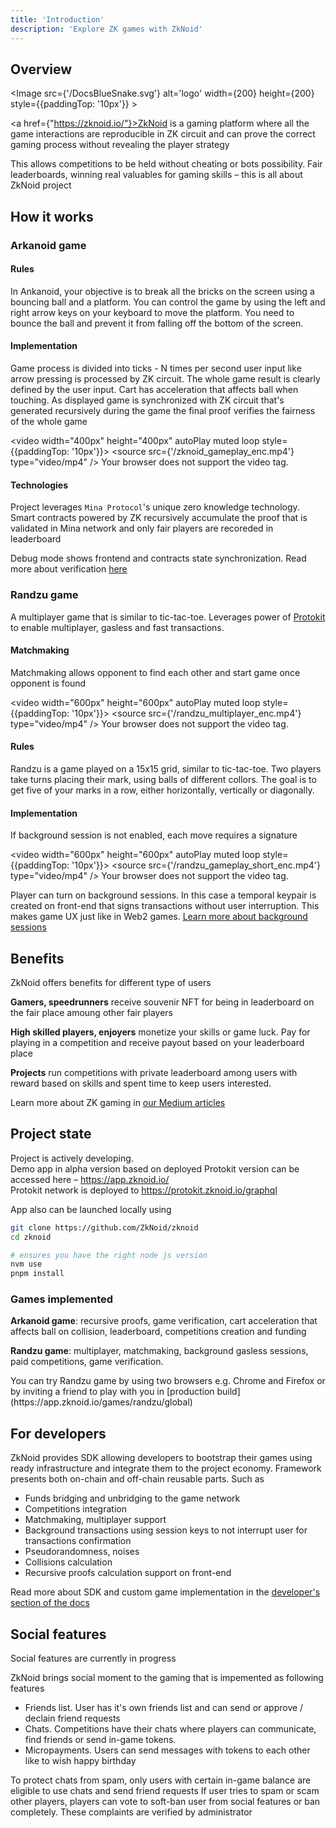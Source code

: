 ```yaml
---
title: 'Introduction'
description: 'Explore ZK games with ZkNoid'
---
```



## Overview
<Image src={'/DocsBlueSnake.svg'} alt='logo' width={200} height={200} style={{paddingTop: '10px'}} ></Image>

<a href={"https://zknoid.io/"}>ZkNoid</a> is a gaming platform where all the game interactions are reproducible in ZK circuit 
and can prove the correct gaming process without revealing the player strategy

This allows competitions to be held without cheating or bots possibility. 
Fair leaderboards, winning real valuables for gaming skills – this is all about ZkNoid project


## How it works
### Arkanoid game

#### Rules

In Ankanoid, your objective is to break all the bricks on the screen using a bouncing ball and a platform. 
You can control the game by using the left and right arrow keys on your keyboard to move the platform. 
You need to bounce the ball and prevent it from falling off the bottom of the screen.

#### Implementation
Game process is divided into ticks - N times per second user input like arrow pressing is processed by ZK circuit.
The whole game result is clearly defined by the user input. Cart has acceleration that affects ball when touching.
As displayed game is synchronized with ZK circuit that's generated recursively during the game the final proof verifies the fairness of the whole game

<video width="400px" height="400px" autoPlay muted loop style={{paddingTop: '10px'}}>
  <source src={'/zknoid_gameplay_enc.mp4'} type="video/mp4" />
    Your browser does not support the video tag.
</video>


#### Technologies

Project leverages `Mina Protocol`'s unique zero knowledge technology. 
Smart contracts powered by ZK recursively accumulate the proof that is validated in Mina network and only fair players are recoreded in leaderboard

Debug mode shows frontend and contracts state synchronization. Read more about verification [here](/docs/arkanoid_details/game_verification)

### Randzu game

A multiplayer game that is similar to tic-tac-toe. 
Leverages power of <a href="https://protokit.dev/">Protokit</a> to enable multiplayer, gasless and fast transactions.

#### Matchmaking

Matchmaking allows opponent to find each other and start game once opponent is found

<video width="600px" height="600px" autoPlay muted loop style={{paddingTop: '10px'}}>
  <source src={'/randzu_multiplayer_enc.mp4'} type="video/mp4" />
    Your browser does not support the video tag.
</video>


#### Rules

Randzu is a game played on a 15x15 grid, similar to tic-tac-toe. 
Two players take turns placing their mark, using balls of different collors. 
The goal is to get five of your marks in a row, either horizontally, vertically or diagonally.

#### Implementation

If background session is not enabled, each move requires a signature

<video width="600px" height="600px" autoPlay muted loop style={{paddingTop: '10px'}}>
  <source src={'/randzu_gameplay_short_enc.mp4'} type="video/mp4" />
    Your browser does not support the video tag.
</video>

Player can turn on background sessions. 
In this case a temporal keypair is created on front-end that signs transactions without user interruption.
This makes game UX just like in Web2 games. [Learn more about background sessions](https://zknoid.medium.com/how-protokit-can-revolutionize-on-chain-gaming-how-to-cook-it-to-implement-a-multiplayer-game-955dbb2442ac)


## Benefits

ZkNoid offers benefits for different type of users

__Gamers, speedrunners__ receive souvenir NFT for being in leaderboard on the fair place amoung other fair players


__High skilled players, enjoyers__ monetize your skills or game luck. Pay for playing in a competition and receive payout based on your leaderboard place


__Projects__ run competitions with private leaderboard among users with reward based on skills and spent time to keep users interested. 


Learn more about ZK gaming in [our Medium articles](https://zknoid.medium.com/ )


## Project state

Project is actively developing. <br />
Demo app in alpha version based on deployed Protokit version can be accessed here – https://app.zknoid.io/ <br />
Protokit network is deployed to https://protokit.zknoid.io/graphql


App also can be launched locally using

```bash
git clone https://github.com/ZkNoid/zknoid
cd zknoid

# ensures you have the right node js version
nvm use
pnpm install
```

### Games implemented

__Arkanoid game__: recursive proofs, game verification, cart acceleration that affects ball on collision, leaderboard, competitions creation and funding

__Randzu game__: multiplayer, matchmaking, background gasless sessions, paid competitions, game verification. 

<Callout emoji="💡">
  You can try Randzu game by using two browsers e.g. Chrome and Firefox or by inviting a friend to play with you in [production build](https://app.zknoid.io/games/randzu/global)
</Callout>


## For developers

ZkNoid provides SDK allowing developers to bootstrap their games using ready infrastructure and integrate them to the project economy. 
Framework presents both on-chain and off-chain reusable parts. Such as
- Funds bridging and unbridging to the game network
- Competitions integration
- Matchmaking, multiplayer support
- Background transactions using session keys to not interrupt user for transactions confirmation
- Pseudorandomness, noises
- Collisions calculation
- Recursive proofs calculation support on front-end

Read more about SDK and custom game implementation in the [developer's section of the docs](/docs/sdk)

## Social features

<Callout type="info" emoji="ℹ️">
  Social features are currently in progress
</Callout>

ZkNoid brings social moment to the gaming that is impemented as following features

- Friends list. User has it's own friends list and can send or approve / declain friend requests
- Chats. Competitions have their chats where players can communicate, find friends or send in-game tokens.
- Micropayments. Users can send messages with tokens to each other like to wish happy birthday

To protect chats from spam, only users with certain in-game balance are eligible to use chats and send friend requests
If user tries to spam or scam other players, players can vote to soft-ban user from social features or ban completely. 
These complaints are verified by administrator